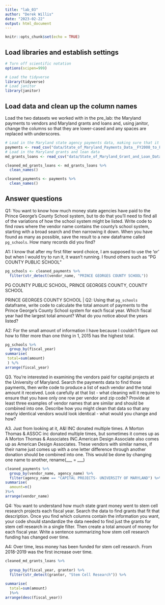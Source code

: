 ```yaml
---
title: "lab_03"
author: "Derek Willis"
date: "2023-02-22"
output: html_document
---
```


```r
knitr::opts_chunk$set(echo = TRUE)
```

## Load libraries and establish settings

```r
# Turn off scientific notation
options(scipen=999)

# Load the tidyverse
library(tidyverse)
# Load janitor
library(janitor)
```

## Load data and clean up the column names

Load the two datasets we worked with in the pre_lab: the Maryland payments to vendors and Maryland grants and loans and, using janitor, change the columns so that they are lower-cased and any spaces are replaced with underscores.

```r
# Load in the Maryland state agency payments data, making sure that it correctly sets the datatypes using all of the rows
payments <- read_csv("data/State_of_Maryland_Payments_Data__FY2008_to_FY2023.csv", guess_max=322138)
# Load in the Maryland grants and loan data
md_grants_loans <- read_csv("data/State_of_Maryland_Grant_and_Loan_Data__FY2009_to_FY2022.csv")

```
```r
cleaned_md_grants_loans <- md_grants_loans %>%
  clean_names()
```
```r
cleaned_payments <- payments %>%
  clean_names()
```
## Answer questions

Q1: You want to know how much money state agencies have paid to the Prince George's County School system, but to do that you'll need to find all of the variations of how the school system might be listed. Write code to find rows where the vendor name contains the county's school system, starting with a broad search and then narrowing it down. When you have found as many as possible, save the result to a new dataframe called `pg_schools`. How many records did you find?

A1: I know that after my first filter word choice, I am supposed to use the 'or' but when I would try to run it, it wasn't running. I found others such as "PG COUNTY PUBLIC SCHOOL" 

```r
pg_schools <- cleaned_payments %>% 
  filter(str_detect(vendor_name, "PRINCE GEORGES COUNTY SCHOOL"))

```

PG COUNTY PUBLIC SCHOOL, PRINCE GEORGES COUNTY, COUNTY SCHOOL

PRINCE GEORGES COUNTY SCHOOL | 
Q2: Using that `pg_schools` dataframe, write code to calculate the total amount of payments to the Prince George's County School system for each fiscal year. Which fiscal year had the largest total amount? What do you notice about the years listed?

A2: For the small amount of information I have because I couldn't figure out how to filter more than one thing in 1, 2015 has the highest total.

```r
pg_schools %>%
  group_by(fiscal_year)
summarise(
 total=sum(amount)
 ) %/%
arrange(fiscal_year)
```
Q3. You're interested in examining the vendors paid for capital projects at the University of Maryland. Search the payments data to find those payments, then write code to produce a list of each vendor and the total amount it received. Look carefully at that list - what cleaning will it require to ensure that you have only one row per vendor and zip code? Provide at least three examples of vendor names that are similar and should be combined into one. Describe how you might clean that data so that any nearly identical vendors would look identical - what would you change and how?

A3.
Just from looking at it, A&I INC donated multiple times. A Morton Thomas & ASSOC inc donated multiple times, but sometimes it comes up as A Morton Thomas & Associates INC.American Design Associate also comes up as American Design Associates. These vendors with similar names, if their name just comes up with a one letter difference through another donation should be combined into one. 
This would be done by changing one name to another, rename(___ = ___)

```r
cleaned_payments %>% 
  group_by(vendor_name, agency_name) %>%
  filter(agency_name == "CAPITAL PROJECTS- UNIVERSITY OF MARYLAND") %>%
summarise(
  amount=n() 
)%>%
arrange(vendor_name)
```

Q4: You want to understand how much state grant money went to stem cell research projects each fiscal year. Search the data to find grants that fit that description. Once you find which columns contain the information you want, your code should standardize the data needed to find just the grants for stem cell research in a single filter. Then create a total amount of money for each fiscal year. Write a sentence summarizing how stem cell research funding has changed over time. 

A4:
Over time, less money has been funded for stem cell research. From 2018-2019 was the first increase over time.

```r
cleaned_md_grants_loans %>%
  
  group_by(fiscal_year, grantor) %>%
  filter(str_detect(grantor, "Stem Cell Research")) %>%
  
summarise(
  total=sum(amount)
  )%>%
arrange(desc(fiscal_year))
```
